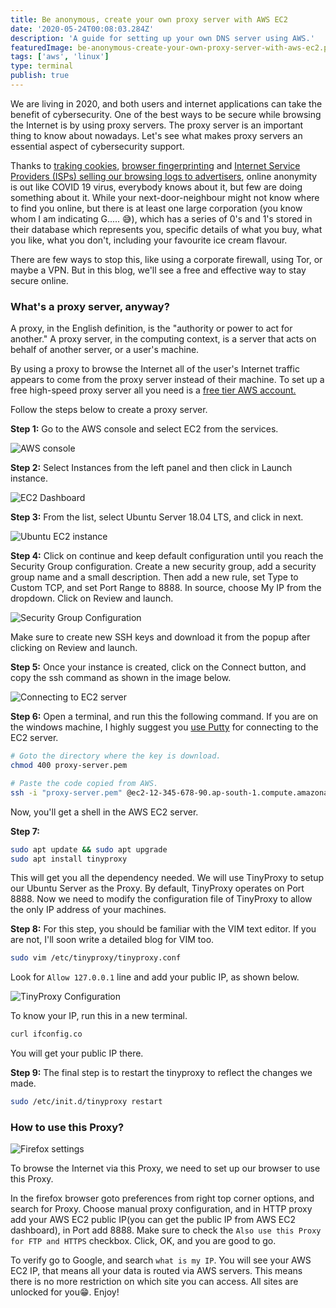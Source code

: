 ```yaml
---
title: Be anonymous, create your own proxy server with AWS EC2
date: '2020-05-24T00:08:03.284Z'
description: 'A guide for setting up your own DNS server using AWS.'
featuredImage: be-anonymous-create-your-own-proxy-server-with-aws-ec2.png
tags: ['aws', 'linux']
type: terminal
publish: true
---
```


We are living in 2020, and both users and internet applications can take the benefit of cybersecurity. One of the best ways to be secure while browsing the Internet is by using <Special>proxy servers.</Special>
The proxy server is an important thing to know about nowadays. Let's see what makes proxy servers an essential aspect of cybersecurity support.

Thanks to [traking cookies](https://support.mozilla.org/en-US/kb/enhanced-tracking-protection-firefox-desktop?redirectlocale=en-US&redirectslug=enable-and-disable-cookies-website-preferences), [browser fingerprinting](https://robertheaton.com/2017/10/17/we-see-you-democratizing-de-anonymization/) and [ Internet Service Providers (ISPs) selling our browsing logs to advertisers](https://www.privacypolicies.com/blog/isp-tracking-you/), online anonymity is out like COVID 19 virus, everybody knows about it, but few are doing something about it. While your next-door-neighbour might not know where to find you online, but there is at least one large corporation (you know whom I am indicating G..... 😅), which has a series of 0's and 1's stored in their database <Sparkles>which represents you</Sparkles>, specific details of what you buy, what you like, what you don't, including your favourite ice cream flavour.

There are few ways to stop this, like using a corporate firewall, using Tor, or maybe a VPN. But in this blog, we'll see a free and effective way to <Special>stay secure online.</Special>

### What's a proxy server, anyway?

A proxy, in the English definition, is the <Special>"authority or power to act for another."</Special> A proxy server, in the computing context, is a server that acts on behalf of another server, or a user's machine.

By using a proxy to browse the Internet all of the user's Internet traffic appears to come from the proxy server instead of their machine.
To set up a free high-speed proxy server all you need is a [free tier AWS account.](https://aws.amazon.com/free/)

Follow the steps below to create a proxy server.

**Step 1:** Go to the AWS console and select EC2 from the services.

![AWS console](ec2-image.png)

**Step 2:** Select Instances from the left panel and then click in Launch instance.

![EC2 Dashboard](create-ec2-instance.png)

**Step 3:** From the list, select Ubuntu Server 18.04 LTS, and click in next.

![Ubuntu EC2 instance](ubuntu-instance.png)

**Step 4:** Click on continue and keep default configuration until you reach the Security Group configuration.
Create a new security group, add a security group name and a small description. Then add a new rule, set Type to Custom TCP, and set Port Range to <Special>8888</Special>. In source, choose My IP from the dropdown. Click on Review and launch.

![Security Group Configuration](security-group-settings.png)

Make sure to <Special>create new SSH keys and download it</Special> from the
popup after clicking on Review and launch.

**Step 5:** Once your instance is created, click on the Connect button, and copy the ssh command as shown in the image below.

![Connecting to EC2 server](connect-ec2.png)

**Step 6:** Open a terminal, and run this the following command. If you are on the windows machine, I highly suggest you [use Putty](https://linuxacademy.com/guide/17385-use-putty-to-access-ec2-linux-instances-via-ssh-from-windows/) for connecting to the EC2 server.

```bash
# Goto the directory where the key is download.
chmod 400 proxy-server.pem

# Paste the code copied from AWS.
ssh -i "proxy-server.pem" @ec2-12-345-678-90.ap-south-1.compute.amazonaws.com
```

Now, you'll get a shell in the AWS EC2 server.

**Step 7:**

```bash
sudo apt update && sudo apt upgrade
sudo apt install tinyproxy
```

This will get you all the dependency needed. We will use <Special>TinyProxy</Special> to setup our Ubuntu Server as the Proxy. By default, TinyProxy operates on Port 8888. Now we need to modify the configuration file of TinyProxy to allow the only IP address of your machines.

**Step 8:**
For this step, you should be familiar with the VIM text editor. If you are not, I'll soon write a detailed blog for VIM too.

```bash
sudo vim /etc/tinyproxy/tinyproxy.conf
```

Look for `Allow 127.0.0.1` line and add your public IP, as shown below.

![TinyProxy Configuration](tinyproxy-conf.png)

To know your IP, run this in a new terminal.

```bash
curl ifconfig.co
```

You will get your public IP there.

**Step 9:** The final step is to restart the tinyproxy to reflect the changes we made.

```bash
sudo /etc/init.d/tinyproxy restart
```

### How to use this Proxy?

![Firefox settings](firefox-proxy-settings.png)

To browse the Internet via this Proxy, we <Special>need to set up our browser to use this Proxy.</Special>

In the firefox browser goto preferences from right top corner options, and search for Proxy. Choose manual proxy configuration, and in HTTP proxy add your AWS EC2 public IP(you can get the public IP from AWS EC2 dashboard), in Port add 8888. Make sure to check the `Also use this Proxy for FTP and HTTPS` checkbox. Click, OK, and you are good to go.

To verify go to Google, and search `what is my IP`. You will see your AWS EC2 IP, that means all your data is routed via AWS servers. <Sparkles>This means there is no more restriction on which site you can access. All sites are unlocked for you😁. Enjoy!</Sparkles>
